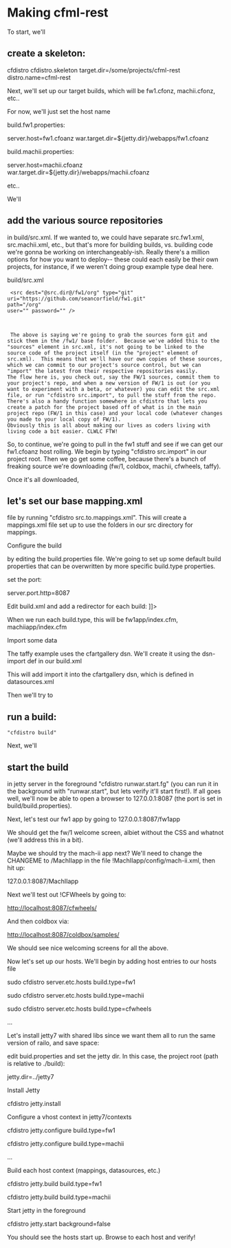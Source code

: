 
= Making cfml-rest =
 
To start, we'll

== create a skeleton: ==
 
cfdistro cfdistro.skeleton target.dir=/some/projects/cfml-rest distro.name=cfml-rest

Next, we'll set up our target builds, which will be fw1.cfonz, machii.cfonz, etc.. 

For now, we'll just set the host name

build.fw1.properties:

server.host=fw1.cfoanz
war.target.dir=${jetty.dir}/webapps/fw1.cfoanz

build.machii.properties: 

server.host=machii.cfoanz 
war.target.dir=${jetty.dir}/webapps/machii.cfoanz

 

etc..

We'll

== add the various source repositories ==
 
in build/src.xml.  If we wanted to, we could have separate src.fw1.xml, src.machii.xml, etc., but that's more for building builds, vs. building code we're gonna be working on interchangeably-ish.  Really there's a million options for how you want to deploy-- these could each easily be their own projects, for instance, if we weren't doing group example type deal here.

build/src.xml  
<pre> <src dest="@src.dir@/fw1/org" type="git" 
uri="https://github.com/seancorfield/fw1.git"
path="/org" 
user="" password="" />

 
</pre>
 
<pre> The above is saying we're going to grab the sources form git and stick them in the /fw1/ base folder.  Because we've added this to the "sources" element in src.xml, it's not going to be linked to the source code of the project itself (in the "project" element of src.xml).  This means that we'll have our own copies of these sources, which we can commit to our project's source control, but we can "import" the latest from their respective repositories easily.
The flow here is, you check out, say the FW/1 sources, commit them to your project's repo, and when a new version of FW/1 is out (or you want to experiment with a beta, or whatever) you can edit the src.xml file, or run "cfdistro src.import", to pull the stuff from the repo.  There's also a handy function somewhere in cfdistro that lets you create a patch for the project based off of what is in the main project repo (FW/1 in this case) and your local code (whatever changes you made to your local copy of FW/1).
Obviously this is all about making our lives as coders living with living code a bit easier. CLWLC FTW! 
</pre>
So, to continue, we're going to pull in the fw1 stuff and see if we can get our fw1.cfoanz host rolling.  We begin by typing "cfdistro src.import" in our project root.  Then we go get some coffee, because there's a bunch of freaking source we're downloading (fw/1, coldbox, machii, cfwheels, taffy).

Once it's all downloaded,

== let's set our base mapping.xml ==
file by running "cfdistro src.to.mappings.xml".  This will create a mappings.xml file set up to use the folders in our src directory for mappings.  

Configure the build

by editing the build.properties file.  We're going to set up some default build properties that can be overwritten by more specific build.type properties.

set the port:

server.port.http=8087

Edit build.xml and add a redirector for each build:
<echo file="${war.target.dir}/index.cfm"><![CDATA[<cflocation url="${build.type}app/index.cfm"/> ]]></echo> 

When we run each build.type, this will be fw1app/index.cfm, machiiapp/index.cfm 

Import some data

The taffy example uses the cfartgallery dsn.  We'll create it using the dsn-import def in our build.xml 
<dsn-import dsn="cfartgallery" schemafile="${basedir}/cfartgallery.ddl.xml" datafile="${basedir}/cfartgallery.dml.xml" /> 

This will add import it into the cfartgallery dsn, which is defined in datasources.xml 

 

Then we'll try to

== run a build: ==
 "cfdistro build"

Next, we'll

== start the build ==
in jetty server in the foreground "cfdistro runwar.start.fg" (you can run it in the background with "runwar.start", but lets verify it'll start first!).  If all goes well, we'll now be able to open a browser to 127.0.0.1:8087 (the port is set in build/build.properties).

Next, let's test our fw1 app by going to 127.0.0.1:8087/fw1app 

We should get the fw/1 welcome screen, albiet without the CSS and whatnot (we'll address this in a bit).

Maybe we should try the mach-ii app next?  We'll need to change the CHANGEME to /MachIIapp in the file !MachIIapp/config/mach-ii.xml, then hit up:

127.0.0.1:8087/MachIIapp 

Next we'll test out !CFWheels by going to:

http://localhost:8087/cfwheels/

And then coldbox via:

http://localhost:8087/coldbox/samples/ 

 

We should see nice welcoming screens for all the above. 

Now let's set up our hosts.  We'll begin by adding host entries to our hosts file

sudo cfdistro server.etc.hosts build.type=fw1

sudo cfdistro server.etc.hosts build.type=machii

sudo cfdistro server.etc.hosts build.type=cfwheels

...    

Let's install jetty7 with shared libs since we want them all to run the same version of railo, and save space:

edit buid.properties and set the jetty dir.  In this case, the project root (path is relative to ./build):

jetty.dir=../jetty7 

Install Jetty 

cfdistro jetty.install

Configure a vhost context in jetty7/contexts

 

cfdistro jetty.configure build.type=fw1

cfdistro jetty.configure build.type=machii

... 

Build each host context (mappings, datasources, etc.)

cfdistro jetty.build build.type=fw1

cfdistro jetty.build build.type=machii

 

Start jetty in the foreground

cfdistro jetty.start background=false

You should see the hosts start up.  Browse to each host and verify! 
